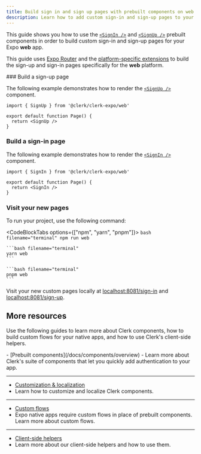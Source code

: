 ```yaml
---
title: Build sign in and sign up pages with prebuilt components on web
description: Learn how to add custom sign-in and sign-up pages to your Expo app with Clerk's prebuilt components.
---
```


This guide shows you how to use the [`<SignIn />`](/docs/components/authentication/sign-in) and [`<SignUp />`](/docs/components/authentication/sign-up) prebuilt components in order to build custom sign-in and sign-up pages for your Expo **web** app.

This guide uses [Expo Router](https://docs.expo.dev/router/introduction/) and the [platform-specific extensions](https://docs.expo.dev/router/create-pages/#platform-specific-extensions) to build the sign-up and sign-in pages specifically for the **web** platform.

<Steps>
  ### Build a sign-up page

  The following example demonstrates how to render the [`<SignUp />`](/docs/components/authentication/sign-up) component.

  ```tsx filename="/app/sign-up.web.tsx"
  import { SignUp } from '@clerk/clerk-expo/web'

  export default function Page() {
    return <SignUp />
  }
  ```

  ### Build a sign-in page

  The following example demonstrates how to render the [`<SignIn />`](/docs/components/authentication/sign-in) component.

  ```tsx filename="/app/sign-in.web.tsx"
  import { SignIn } from '@clerk/clerk-expo/web'

  export default function Page() {
    return <SignIn />
  }
  ```

  ### Visit your new pages

  To run your project, use the following command:

  <CodeBlockTabs options={["npm", "yarn", "pnpm"]}>
    ```bash filename="terminal"
    npm run web
    ```

    ```bash filename="terminal"
    yarn web
    ```

    ```bash filename="terminal"
    pnpm web
    ```
  </CodeBlockTabs>

  Visit your new custom pages locally at [localhost:8081/sign-in](http://localhost:8081/sign-in) and [localhost:8081/sign-up](http://localhost:8081/sign-up).
</Steps>

## More resources

Use the following guides to learn more about Clerk components, how to build custom flows for your native apps, and how to use Clerk's client-side helpers.

<Cards>
  - [Prebuilt components](/docs/components/overview)
  - Learn more about Clerk's suite of components that let you quickly add authentication to your app.

  ---

  - [Customization & localization](/docs/customization/overview)
  - Learn how to customize and localize Clerk components.

  ---

  - [Custom flows](/docs/custom-flows/overview)
  - Expo native apps require custom flows in place of prebuilt components. Learn more about custom flows.

  ---

  - [Client-side helpers](/docs/references/react/use-user)
  - Learn more about our client-side helpers and how to use them.
</Cards>

